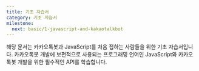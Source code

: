 ```yaml
---
title: 기초 자습서
category: 기초 자습서
milestone:
  next: basic/1-javascript-and-kakaotalkbot
---
```


<Section>
    해당 문서는 카카오톡봇과 JavaScript를 처음 접하는 사람들을 위한 기초 자습서입니다. 카카오톡봇 개발에 보편적으로 사용되는 프로그래밍 언어인 JavaScript와 카카오톡봇 개발을 위한 필수적인 API를 학습합니다.
</Section>